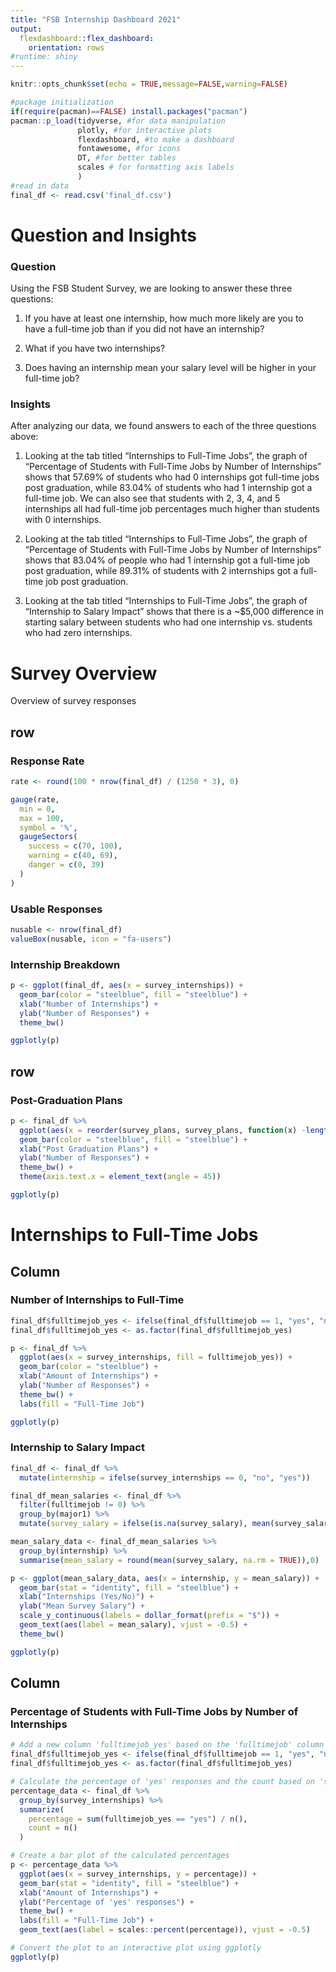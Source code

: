 ```yaml
---
title: "FSB Internship Dashboard 2021"
output: 
  flexdashboard::flex_dashboard:
    orientation: rows
#runtime: shiny
---
```


```r
knitr::opts_chunk$set(echo = TRUE,message=FALSE,warning=FALSE)

#package initialization
if(require(pacman)==FALSE) install.packages("pacman")
pacman::p_load(tidyverse, #for data manipulation
               plotly, #for interactive plots
               flexdashboard, #to make a dashboard
               fontawesome, #for icons
               DT, #for better tables
               scales # for formatting axis labels
               )
#read in data
final_df <- read.csv('final_df.csv')
```

# Question and Insights {data-orientation=columns}

### Question

Using the FSB Student Survey, we are looking to answer these three questions:

1. If you have at least one internship, how much more likely are you to have a full-time job than if you did not have an internship?

2. What if you have two internships?

3. Does having an internship mean your salary level will be higher in your full-time job?

### Insights

After analyzing our data, we found answers to each of the three questions above: 

1. Looking at the tab titled "Internships to Full-Time Jobs", the graph of "Percentage of Students with Full-Time Jobs by Number of Internships" shows that 57.69% of students who had 0 internships got full-time jobs post graduation, while 83.04% of students who had 1 internship got a full-time job. We can also see that students with 2, 3, 4, and 5 internships all had full-time job percentages much higher than students with 0 internships. 

2. Looking at the tab titled "Internships to Full-Time Jobs", the graph of "Percentage of Students with Full-Time Jobs by Number of Internships" shows that 83.04% of people who had 1 internship got a full-time job post graduation, while 89.31% of students with 2 internships got a full-time job post graduation. 

3. Looking at the tab titled "Internships to Full-Time Jobs", the graph of "Internship to Salary Impact" shows that there is a ~$5,000 difference in starting salary between students who had one internship vs. students who had zero internships. 


# Survey Overview {data-orientation=columns}

Overview of survey responses
  
## row {data-width=500}

### Response Rate

```r
rate <- round(100 * nrow(final_df) / (1250 * 3), 0)

gauge(rate,
  min = 0,
  max = 100,
  symbol = '%',
  gaugeSectors(
    success = c(70, 100),
    warning = c(40, 69),
    danger = c(0, 39)
  )
)

```

### Usable Responses

```r
nusable <- nrow(final_df)
valueBox(nusable, icon = "fa-users")
```   
 
### Internship Breakdown

```r
p <- ggplot(final_df, aes(x = survey_internships)) +
  geom_bar(color = "steelblue", fill = "steelblue") +
  xlab("Number of Internships") +
  ylab("Number of Responses") +
  theme_bw()

ggplotly(p)
```


## row {data-height=600}

### Post-Graduation Plans
    
```r
p <- final_df %>%
  ggplot(aes(x = reorder(survey_plans, survey_plans, function(x) -length(x)))) +
  geom_bar(color = "steelblue", fill = "steelblue") +
  xlab("Post Graduation Plans") +
  ylab("Number of Responses") +
  theme_bw() +
  theme(axis.text.x = element_text(angle = 45))

ggplotly(p)
```


# Internships to Full-Time Jobs {data-orientation=columns}

## Column {data-width=400}

### Number of Internships to Full-Time

```r
final_df$fulltimejob_yes <- ifelse(final_df$fulltimejob == 1, "yes", "no")
final_df$fulltimejob_yes <- as.factor(final_df$fulltimejob_yes)

p <- final_df %>%
  ggplot(aes(x = survey_internships, fill = fulltimejob_yes)) +
  geom_bar(color = "steelblue") +
  xlab("Amount of Internships") +
  ylab("Number of Responses") +
  theme_bw() +
  labs(fill = "Full-Time Job")

ggplotly(p)

```

### Internship to Salary Impact

```r
final_df <- final_df %>%
  mutate(internship = ifelse(survey_internships == 0, "no", "yes"))

final_df_mean_salaries <- final_df %>%
  filter(fulltimejob != 0) %>%
  group_by(major1) %>%
  mutate(survey_salary = ifelse(is.na(survey_salary), mean(survey_salary, na.rm = TRUE), survey_salary))

mean_salary_data <- final_df_mean_salaries %>%
  group_by(internship) %>%
  summarise(mean_salary = round(mean(survey_salary, na.rm = TRUE)),0)

p <- ggplot(mean_salary_data, aes(x = internship, y = mean_salary)) +
  geom_bar(stat = "identity", fill = "steelblue") +
  xlab("Internships (Yes/No)") +
  ylab("Mean Survey Salary") +
  scale_y_continuous(labels = dollar_format(prefix = "$")) +
  geom_text(aes(label = mean_salary), vjust = -0.5) + 
  theme_bw()

ggplotly(p)

```

## Column {data-width=600}

### Percentage of Students with Full-Time Jobs by Number of Internships

```r
# Add a new column 'fulltimejob_yes' based on the 'fulltimejob' column
final_df$fulltimejob_yes <- ifelse(final_df$fulltimejob == 1, "yes", "no")
final_df$fulltimejob_yes <- as.factor(final_df$fulltimejob_yes)

# Calculate the percentage of 'yes' responses and the count based on 'survey_internships'
percentage_data <- final_df %>%
  group_by(survey_internships) %>%
  summarize(
    percentage = sum(fulltimejob_yes == "yes") / n(),
    count = n()
  )

# Create a bar plot of the calculated percentages
p <- percentage_data %>%
  ggplot(aes(x = survey_internships, y = percentage)) +
  geom_bar(stat = "identity", fill = "steelblue") +
  xlab("Amount of Internships") +
  ylab("Percentage of 'yes' responses") +
  theme_bw() +
  labs(fill = "Full-Time Job") +
  geom_text(aes(label = scales::percent(percentage)), vjust = -0.5)

# Convert the plot to an interactive plot using ggplotly
ggplotly(p)

```

